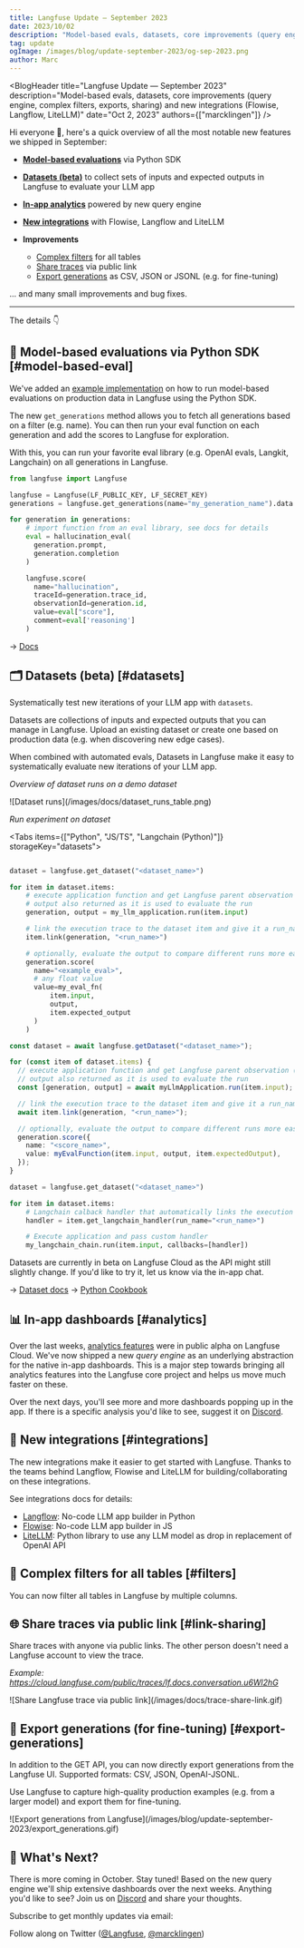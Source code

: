 ```yaml
---
title: Langfuse Update — September 2023
date: 2023/10/02
description: "Model-based evals, datasets, core improvements (query engine, complex filters, exports, sharing) and new integrations (Langflow, Flowise, LiteLLM)."
tag: update
ogImage: /images/blog/update-september-2023/og-sep-2023.png
author: Marc
---
```



<BlogHeader
  title="Langfuse Update — September 2023"
  description="Model-based evals, datasets, core improvements (query engine, complex filters, exports, sharing) and new integrations (Flowise, Langflow, LiteLLM)"
  date="Oct 2, 2023"
  authors={["marcklingen"]}
/>

Hi everyone 👋, here's a quick overview of all the most notable new features we shipped in September:

- [**Model-based evaluations**](#model-based-eval) via Python SDK

- [**Datasets (beta)**](#datasets) to collect sets of inputs and expected outputs in Langfuse to evaluate your LLM app

- [**In-app analytics**](#analytics) powered by new query engine

- [**New integrations**](#integrations) with Flowise, Langflow and LiteLLM

- **Improvements**

  - [Complex filters](#filters) for all tables
  - [Share traces](#link-sharing) via public link
  - [Export generations](#export-generations) as CSV, JSON or JSONL (e.g. for fine-tuning)

... and many small improvements and bug fixes.

---

The details 👇

## 🚦 Model-based evaluations via Python SDK [#model-based-eval]

We've added an [example implementation](/docs/scores/model-based-evals) on how to run model-based evaluations on production data in Langfuse using the Python SDK.

The new `get_generations` method allows you to fetch all generations based on a filter (e.g. name). You can then run your eval function on each generation and add the scores to Langfuse for exploration.

With this, you can run your favorite eval library (e.g. OpenAI evals, Langkit, Langchain) on all generations in Langfuse.

```python filename="Example (python)"
from langfuse import Langfuse

langfuse = Langfuse(LF_PUBLIC_KEY, LF_SECRET_KEY)
generations = langfuse.get_generations(name="my_generation_name").data

for generation in generations:
    # import function from an eval library, see docs for details
    eval = hallucination_eval(
      generation.prompt,
      generation.completion
    )

    langfuse.score(
      name="hallucination",
      traceId=generation.trace_id,
      observationId=generation.id,
      value=eval["score"],
      comment=eval['reasoning']
    )
```

→ [Docs](/docs/scores/model-based-evals)

## 🗂️ Datasets (beta) [#datasets]

Systematically test new iterations of your LLM app with `datasets`.

Datasets are collections of inputs and expected outputs that you can manage in Langfuse. Upload an existing dataset or create one based on production data (e.g. when discovering new edge cases).

When combined with automated evals, Datasets in Langfuse make it easy to systematically evaluate new iterations of your LLM app.

_Overview of dataset runs on a demo dataset_

<Frame border>![Dataset runs](/images/docs/dataset_runs_table.png)</Frame>

_Run experiment on dataset_

<Tabs items={["Python", "JS/TS", "Langchain (Python)"]} storageKey="datasets">
<Tab>

```python

dataset = langfuse.get_dataset("<dataset_name>")

for item in dataset.items:
    # execute application function and get Langfuse parent observation (span/generation/event)
    # output also returned as it is used to evaluate the run
    generation, output = my_llm_application.run(item.input)

    # link the execution trace to the dataset item and give it a run_name
    item.link(generation, "<run_name>")

    # optionally, evaluate the output to compare different runs more easily
    generation.score(
      name="<example_eval>",
      # any float value
      value=my_eval_fn(
          item.input,
          output,
          item.expected_output
      )
    )
```

</Tab>
<Tab>

```ts
const dataset = await langfuse.getDataset("<dataset_name>");

for (const item of dataset.items) {
  // execute application function and get Langfuse parent observation (span/generation/event)
  // output also returned as it is used to evaluate the run
  const [generation, output] = await myLlmApplication.run(item.input);

  // link the execution trace to the dataset item and give it a run_name
  await item.link(generation, "<run_name>");

  // optionally, evaluate the output to compare different runs more easily
  generation.score({
    name: "<score_name>",
    value: myEvalFunction(item.input, output, item.expectedOutput),
  });
}
```

</Tab>
<Tab>

```python
dataset = langfuse.get_dataset("<dataset_name>")

for item in dataset.items:
    # Langchain calback handler that automatically links the execution trace to the dataset item
    handler = item.get_langchain_handler(run_name="<run_name>")

    # Execute application and pass custom handler
    my_langchain_chain.run(item.input, callbacks=[handler])
```

</Tab>
</Tabs>

Datasets are currently in beta on Langfuse Cloud as the API might still slightly change. If you'd like to try it, let us know via the in-app chat.

→ [Dataset docs](/docs/datasets/overview)
→ [Python Cookbook](/docs/datasets/python-cookbook)

## 📊 In-app dashboards [#analytics]

Over the last weeks, [analytics features](/docs/analytics) were in public alpha on Langfuse Cloud. We've now shipped a new _query engine_ as an underlying abstraction for the native in-app dashboards. This is a major step towards bringing all analytics features into the Langfuse core project and helps us move much faster on these.

<CloudflareVideo
  videoId="19e2674bc384b4adc6989cac6aba7b34"
  aspectRatio={2.15}
  className="max-w-2xl"
  gifStyle
/>

Over the next days, you'll see more and more dashboards popping up in the app. If there is a specific analysis you'd like to see, suggest it on [Discord](/discord).

## 🔄 New integrations [#integrations]

The new integrations make it easier to get started with Langfuse. Thanks to the teams behind Langflow, Flowise and LiteLLM for building/collaborating on these integrations.

See integrations docs for details:

- [Langflow](/docs/langflow): No-code LLM app builder in Python
- [Flowise](/docs/flowise): No-code LLM app builder in JS
- [LiteLLM](/docs/litellm): Python library to use any LLM model as drop in replacement of OpenAI API

## 🔎 Complex filters for all tables [#filters]

You can now filter all tables in Langfuse by multiple columns.

<CloudflareVideo
  videoId="7f83b19adfbccfc1cb5c915d49d879f8"
  aspectRatio={1.38}
  className="max-w-2xl"
  gifStyle
/>

## 🌐 Share traces via public link [#link-sharing]

Share traces with anyone via public links. The other person doesn't need a Langfuse account to view the trace.

_Example: https://cloud.langfuse.com/public/traces/lf.docs.conversation.u6Wl2hG_

<Frame>
  ![Share Langfuse trace via public link](/images/docs/trace-share-link.gif)
</Frame>

## 💾 Export generations (for fine-tuning) [#export-generations]

In addition to the GET API, you can now directly export generations from the Langfuse UI. Supported formats: CSV, JSON, OpenAI-JSONL.

Use Langfuse to capture high-quality production examples (e.g. from a larger model) and export them for fine-tuning.

<Frame>
  ![Export generations from
  Langfuse](/images/blog/update-september-2023/export_generations.gif)
</Frame>

## 🚢 What's Next?

There is more coming in October. Stay tuned! Based on the new query engine we'll ship extensive dashboards over the next weeks. Anything you'd like to see? Join us on [Discord](/discord) and share your thoughts.


Subscribe to get monthly updates via email:

<ProductUpdateSignup
  source="Product update [September 2023]"
  className="mt-3"
/>

Follow along on Twitter ([@Langfuse](https://twitter.com/langfuse), [@marcklingen](https://twitter.com/marcklingen))
